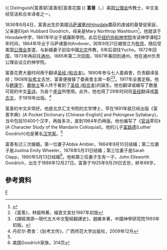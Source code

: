 {{ Distinguish|富善邨|富善街|富善花園 }}
'''富善'''（{{lang|en|Chauncey Goodrich}}，{{bd|1836年|6月4日|1925年|9月29日|catIdx=G}}）美国[[公理会|公理会]]传教士，中文圣经官话和合本译者之一。

1836年6月4日，富善出生於美國[[马萨诸塞州|马萨诸塞州]]Hinsdale農莊的虔诚的基督徒家庭，父亲是Elijah Hubbard Goodrich，母亲是Mary Northrop Washburn<ref>{{Cite web |url=http://www.goodrichfamilyassoc.org/p197.htm#i3939 |title=富善家谱 |access-date=2012-04-26 |archive-date=2020-01-25 |archive-url=https://web.archive.org/web/20200125024124/http://www.goodrichfamilyassoc.org/p197.htm#i3939 |dead-url=no }}</ref>。他就读于Hinsdale中学，1861年毕业于威廉斯學院。此后在[[纽约协和神学院|纽约协和神学院]]攻读神学课程2年时间，1864年毕业于马萨诸塞州Andover，同年9月21日被按立为[[牧师|牧师]]，随后受美国[[公理会|公理会]]差遣，与新婚妻子前往中國[[北京|北京]]传教，6年后调往Yucho。1872年回国，1873年再前往[[通州|通州]]。1885年第二次回国，1887年春回到通州。他在通州负责公理会设立的神学院。

富善花费大量时间用于翻译[[圣经_(和合本)|圣经 (和合本)]]。1890年参与七人委員會，负责翻译圣经；1908年[[狄考文|狄考文]]去世，富善便接替了委員會主席一职<ref>《富善》，林振時著，福音文宣社1987年初版</ref><ref>《譯經溯源—現代五大中文聖經翻譯史》，趙維本著，中國神學研究院1993年初版。</ref>。1917年全書定稿，他与[[鲍康宁|鲍康宁]]、[[鹿依士|鹿依士]]等人终于看到了[[圣经_(和合本)|圣经 (和合本)]]的誕生。他也翻译或编写了数量可观的中文[[圣诗|圣诗]]，为各个[[差会|差会]]所使用。此外，他也用了29年时间将[[圣经|圣经]]翻译成[[蒙古文|蒙古文]]，于1919年出版。<ref name="#1">丹尼尔·费舍：《狄考文传》，广西师范大学出版社，2009年12月</ref>

富善的中文非常好。他是北京汇文书院的文学博士，早在1891年就已经出版《富善字典》(A Pocket Dictionary [Chinese-English] and Pekingese Syllabary)，当中包括10400个汉字，再版多次，直到1964年仍再版。他也编写了《[[官话|官话]]萃珍》(A Character Study of the Mandarin Colloquial)。他的儿子[[富路德|富路德]](Luther Goodrich)也是著名[[汉学家|汉学家]]。<ref name="#1"/>

富善有过三次婚姻。第一位妻子Abbie Ambler，1864年9月10日结婚；第二位妻子是Justina Emily Wheeler，1878年5月31日结婚；第三位妻子是Sarah Clapp，1880年5月13日结婚<ref>美国Goodrich家族，314页</ref>。他和第三任妻子生有一子，John Ellsworth Goodrich，出生于1886年12月27日。富善于1925年9月29日去世，終年89岁。

==參考資料==
<div class="references-small">
<references />
</div> 

[[Category:在华基督教传教士|F]]